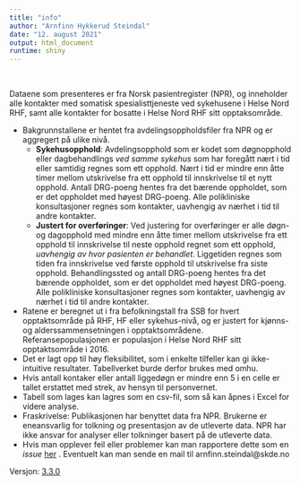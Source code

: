 ---
title: "info"
author: "Arnfinn Hykkerud Steindal"
date: "12. august 2021"
output: html_document
runtime: shiny
---

<br>

Dataene som presenteres er fra Norsk pasientregister (NPR), og inneholder alle kontakter med somatisk spesialisttjeneste ved sykehusene i Helse Nord RHF, samt alle kontakter for bosatte i Helse Nord RHF sitt opptaksområde.

- Bakgrunnstallene er hentet fra avdelingsoppholdsfiler fra NPR og er aggregert på ulike nivå.
  - **Sykehusopphold**: Avdelingsopphold som er kodet som døgnopphold eller dagbehandlings *ved samme sykehus* som har foregått nært i tid eller samtidig regnes som ett opphold. Nært i tid er mindre enn åtte timer mellom utskrivelse fra ett opphold til innskrivelse til et nytt opphold. Antall DRG-poeng hentes fra det bærende oppholdet, som er det oppholdet med høyest DRG-poeng. Alle polikliniske konsultasjoner regnes som kontakter, uavhengig av nærhet i tid til andre kontakter.
  - **Justert for overføringer**: Ved justering for overføringer er alle døgn- og dagopphold med mindre enn åtte timer mellom utskrivelse fra ett opphold til innskrivelse til neste opphold regnet som ett opphold, *uavhengig av hvor pasienten er behandlet*. Liggetiden regnes som tiden fra innskrivelse ved første opphold til utskrivelse fra siste opphold. Behandlingssted og antall DRG-poeng hentes fra det bærende oppholdet, som er det oppholdet med høyest DRG-poeng. Alle polikliniske konsultasjoner regnes som kontakter, uavhengig av nærhet i tid til andre kontakter.
- Ratene er beregnet ut i fra befolkningstall fra SSB for hvert opptaktsområde på RHF, HF eller sykehus-nivå, og er justert for kjønns- og alderssammensetningen i opptaktsområdene. Referansepopulasjonen er populasjon i Helse Nord RHF sitt opptaktsområde i 2016.
- Det er lagt opp til høy fleksibilitet, som i enkelte tilfeller kan gi ikke-intuitive resultater. Tabellverket burde derfor brukes med omhu.
- Hvis antall kontaker eller antall liggedøgn er mindre enn 5 i en celle er tallet erstattet med strek, av hensyn til personvernet.
- Tabell som lages kan lagres som en csv-fil, som så kan åpnes i Excel for videre analyse.
- Fraskrivelse: Publikasjonen har benyttet data fra NPR. Brukerne er eneansvarlig for tolkning og presentasjon av de utleverte data. NPR har ikke ansvar for analyser eller tolkninger basert på de utleverte data.
- Hvis man opplever feil eller problemer kan man rapportere dette som en *issue* <a href="https://github.com/mong/tmongr/issues" target="_blank">her</a> . Eventuelt kan man sende en mail til arnfinn.steindal@skde.no

Versjon: <a href="https://github.com/mong/tmongr/releases/tag/v3.3.0" target="_blank">3.3.0</a>

</br>
